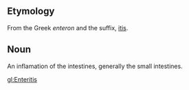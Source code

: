 ==Etymology==
From the Greek ''enteron'' and the suffix, [[itis]].

==Noun==
An inflamation of the intestines, generally the small intestines.

[[gl:Enteritis]]